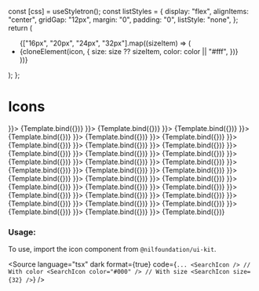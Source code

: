 
<Meta title="Media/Icons" component={HeartIcon} />

  const [css] = useStyletron();
  const listStyles = {
    display: "flex",
    alignItems: "center",
    gridGap: "12px",
    margin: "0",
    padding: "0",
    listStyle: "none",
  };
  return (
    <ul className={css(listStyles)}>
      {["16px", "20px", "24px", "32px"].map((sizeItem) => (
        <li key={sizeItem}>
          {cloneElement(icon, {
            size: size ?? sizeItem,
            color: color || "#fff",
          })}
        </li>
      ))}
    </ul>
  );
};

# Icons

<Canvas isColumn={true}>
  <Story name="Heart" args={{ icon: <HeartIcon /> }}>
    {Template.bind({})}
  </Story>
  <Story name="Search" args={{ icon: <SearchIcon /> }}>
    {Template.bind({})}
  </Story>
  <Story name="Complete" args={{ icon: <CompleteIcon /> }}>
    {Template.bind({})}
  </Story>
  <Story name="Cancel" args={{ icon: <CancelIcon /> }}>
    {Template.bind({})}
  </Story>
  <Story name="Close" args={{ icon: <CloseIcon /> }}>
    {Template.bind({})}
  </Story>
  <Story name="Warning" args={{ icon: <WarningIcon /> }}>
    {Template.bind({})}
  </Story>
  <Story name="Info" args={{ icon: <InfoIcon /> }}>
    {Template.bind({})}
  </Story>
  <Story name="Menu" args={{ icon: <MenuIcon /> }}>
    {Template.bind({})}
  </Story>
  <Story name="Profile" args={{ icon: <ProfileIcon /> }}>
    {Template.bind({})}
  </Story>
  <Story name="Resize" args={{ icon: <ResizeIcon /> }}>
    {Template.bind({})}
  </Story>
  <Story name="Plus" args={{ icon: <PlusIcon /> }}>
    {Template.bind({})}
  </Story>
  <Story name="Minus" args={{ icon: <MinusIcon /> }}>
    {Template.bind({})}
  </Story>
  <Story name="Login" args={{ icon: <LoginIcon /> }}>
    {Template.bind({})}
  </Story>
  <Story name="Logout" args={{ icon: <LogoutIcon /> }}>
    {Template.bind({})}
  </Story>
  <Story name="Fit To Screen" args={{ icon: <FitToScreenIcon /> }}>
    {Template.bind({})}
  </Story>
  <Story name="Code" args={{ icon: <CodeIcon /> }}>
    {Template.bind({})}
  </Story>
  <Story name="Chart" args={{ icon: <ChartIcon /> }}>
    {Template.bind({})}
  </Story>
  <Story name="Chevron Down" args={{ icon: <ChevronDownIcon /> }}>
    {Template.bind({})}
  </Story>
  <Story name="Chevron Up" args={{ icon: <ChevronUpIcon /> }}>
    {Template.bind({})}
  </Story>
  <Story name="Chevron Right" args={{ icon: <ChevronRightIcon /> }}>
    {Template.bind({})}
  </Story>
  <Story name="Chevron Left" args={{ icon: <ChevronLeftIcon /> }}>
    {Template.bind({})}
  </Story>
  <Story name="Caret Up" args={{ icon: <CaretUpIcon /> }}>
    {Template.bind({})}
  </Story>
  <Story name="Caret Down" args={{ icon: <CaretDownIcon /> }}>
    {Template.bind({})}
  </Story>
  <Story name="Github" args={{ icon: <GithubIcon /> }}>
    {Template.bind({})}
  </Story>
  <Story name="Separator" args={{ icon: <SeparatorIcon /> }}>
    {Template.bind({})}
  </Story>
  <Story name="Twitter" args={{ icon: <TwitterIcon /> }}>
    {Template.bind({})}
  </Story>
  <Story name="Linkedin" args={{ icon: <LinkedinIcon /> }}>
    {Template.bind({})}
  </Story>
  <Story name="Discord" args={{ icon: <DiscordIcon /> }}>
    {Template.bind({})}
  </Story>
  <Story name="Telegram" args={{ icon: <TelegramIcon /> }}>
    {Template.bind({})}
  </Story>
  <Story name="Arrow Up" args={{ icon: <ArrowUpIcon /> }}>
    {Template.bind({})}
  </Story>
  <Story name="Dots" args={{ icon: <DotsIcon /> }}>
    {Template.bind({})}
  </Story>
  <Story name="Checkmark" args={{ icon: <CheckmarkIcon /> }}>
    {Template.bind({})}
  </Story>
  <Story name="Download" args={{ icon: <DownloadIcon /> }}>
    {Template.bind({})}
  </Story>
</Canvas>

<ArgsTable of={HeartIcon} />

### Usage:

To use, import the icon component from `@nilfoundation/ui-kit`.

<Source
  language="tsx"
  dark
  format={true}
  code={`
        ...
        <SearchIcon />
        // With color
        <SearchIcon color="#000" />
        // With size
        <SearchIcon size={32} />
  `}
/>

